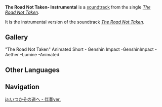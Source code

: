 {{Stub|Production Credits}}
{{Soundtrack Infobox
|image       = The Road Not Taken.png
|releaseDate = 2024-05-25
|album       = The Road Not Taken (Album)
|number      = 2
|featured    = 
|featured_disc= 
|youtube_id  = AzbDzbVptIQ
|spotify_id  = 0GdzHUvce02NTnN6DeybS2
|previous    = The Road Not Taken
|next        = 
}}
'''The Road Not Taken- Instrumental''' is a [[soundtrack]] from the single ''[[The Road Not Taken (Album)|The Road Not Taken]]''.

It is the instrumental version of the soundtrack ''[[The Road Not Taken (Soundtrack)|The Road Not Taken]]''.
<!--
==Production Credits==
-->

==Gallery==
<gallery>
"The Road Not Taken" Animated Short - Genshin Impact -GenshinImpact -Aether -Lumine -Animated
</gallery>

==Other Languages==
{{Other Languages
|en      = The Road Not Taken - Instrumental
|zhs     = 
|zhs_rm  = 
|zht     = 
|zht_rm  = 
|ja      = 
|ja_rm   = 
}}
<!--
==References==
{{Reflist}}
-->
==Navigation==
{{Soundtrack Navbox|The Road Not Taken (Album)}}

[[ja:いつかその道へ - 伴奏ver.]]